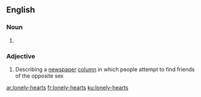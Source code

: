 ==English==

===Noun===
{{head|en|plural|head=[[lonely]]-[[hearts]]}}

# {{plural of|lonely-heart|lang=en}}

===Adjective===
{{en-adj|-}}

# Describing a [[newspaper]] [[column]] in which people attempt to find friends of the opposite sex

[[ar:lonely-hearts]]
[[fr:lonely-hearts]]
[[ku:lonely-hearts]]